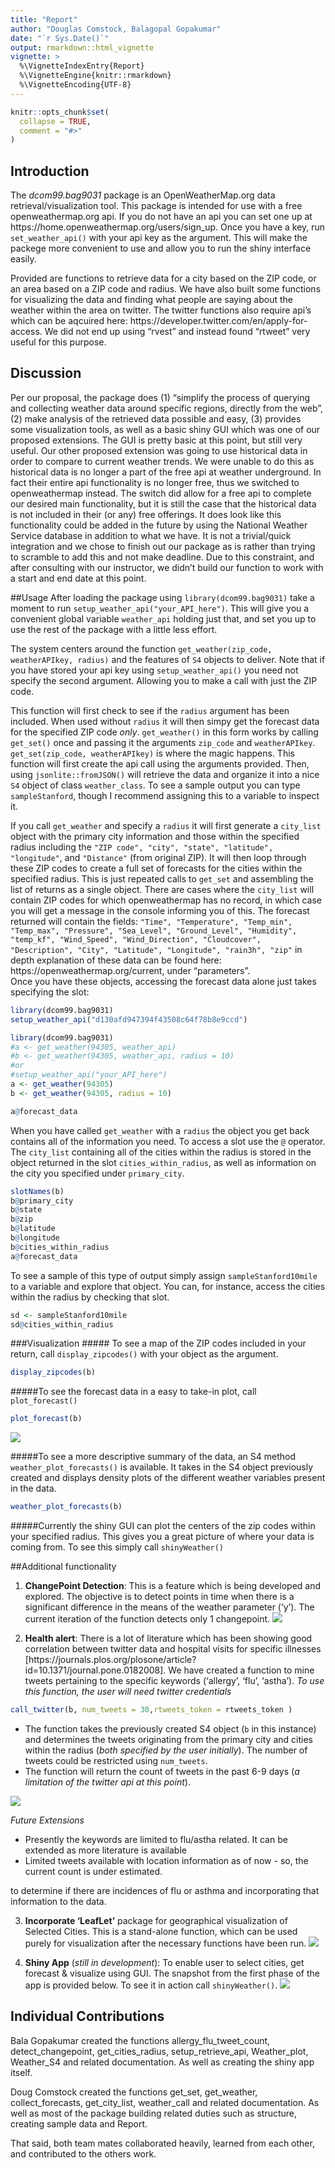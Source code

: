 ```yaml
---
title: "Report"
author: "Douglas Comstock, Balagopal Gopakumar"
date: "`r Sys.Date()`"
output: rmarkdown::html_vignette
vignette: >
  %\VignetteIndexEntry{Report}
  %\VignetteEngine{knitr::rmarkdown}
  %\VignetteEncoding{UTF-8}
---
```


```r
knitr::opts_chunk$set(
  collapse = TRUE,
  comment = "#>"
)
```


## Introduction
  The *dcom99.bag9031* package is an OpenWeatherMap.org data retrieval/visualization tool. This package is intended for use with a free openweathermap.org api. If you do not have an api you can set one up at 
https://home.openweathermap.org/users/sign_up. Once you have a key, run `set_weather_api()` with your api key as the argument. This will make the packege more convenient to use and allow you to run the shiny interface easily.

  Provided are functions to retrieve data for a city based on the ZIP code, or an area based on 
a ZIP code and radius. We have also built some functions for visualizing the data and finding what people
are saying about the weather within the area on twitter. The twitter functions also require api's which can be aqcuired here: https://developer.twitter.com/en/apply-for-access. We did not end up using "rvest" and instead found "rtweet" very useful for this purpose.

## Discussion
  Per our proposal, the package does (1) "simplify the process of querying and collecting weather data around specific regions, directly from the web", (2) make analysis of the retrieved data possible and easy, (3) provides some visualization tools, as well as a basic shiny GUI which was one of our proposed extensions. The GUI is pretty basic at this point, but still very useful. Our other proposed extension was going to use historical data in order to compare to current weather trends. We were unable to do this as historical data is no longer a part of the free api at weather underground. In fact their entire api functionality is no longer free, thus we switched to openweathermap instead. The switch did allow for a free api to complete our desired main functionality, but it is still the case that the historical data is not included in their (or any) free offerings. It does look like this functionality could be added in the future by using the National Weather Service database in addition to what we have. It is not a trivial/quick integration and we chose to finish out our package as is rather than trying to scramble to add this and not make deadline. Due to this constraint, and after consulting with our instructor, we didn't build our function to work with a start and end date at this point.
  
##Usage
  After loading the package using `library(dcom99.bag9031)` take a moment to run `setup_weather_api("your_API_here")`. This will give you a convenient global variable `weather_api` holding just that, and set you up to use the rest of the package with a little less effort.
  
  The system centers around the function `get_weather(zip_code, weatherAPIkey, radius)` and the features of `S4` objects to deliver. Note that if you have stored your api key using `setup_weather_api()` you need not specify the second argument. Allowing you to make a call with just the ZIP code.
  
  This function will first check to see if the `radius` argument has been included. When used without `radius` it will then simpy get the forecast data for the specified ZIP code _only_. `get_weather()` in this form works by calling `get_set()` once and passing it the arguments `zip_code` and ` weatherAPIkey`.  `get_set(zip_code, weatherAPIkey)` is where the magic happens. This function will first create the api call using the arguments provided. Then, using `jsonlite::fromJSON()` will retrieve the data and organize it into a nice `S4` object of class `weather_class`. To see a sample output you can type `sampleStanford`, though I recommend assigning this to a variable to inspect it.

  If you call `get_weather` and specify a `radius` it will first generate a `city_list` object with the primary city information and those within the specified radius including the `"ZIP code", "city", "state", "latitude", "longitude"`, and `"Distance"` (from original ZIP). It will then loop through these ZIP codes to create a full set of forecasts for the cities within the specified radius. This is just repeated calls to `get_set` and assembling the list of returns as a single object. There are cases where the `city_list` will contain ZIP codes for which openweathermap has no record, in which case you will get a message in the console informing you of this. The forecast returned will contain the fields: `"Time", "Temperature", "Temp_min", "Temp_max", "Pressure", "Sea_Level", "Ground_Level", "Humidity", "temp_kf", "Wind_Speed", "Wind_Direction", "Cloudcover", "Description", "City", "Latitude", "Longitude", "rain3h", "zip"` in depth explanation of these data can be found here: https://openweathermap.org/current, under "parameters".  
  Once you have these objects, accessing the forecast data alone just takes specifying the slot:
```r
library(dcom99.bag9031)
setup_weather_api("d130afd947394f43508c64f78b8e9ccd")
```

```r
library(dcom99.bag9031)
#a <- get_weather(94305, weather_api)
#b <- get_weather(94305, weather_api, radius = 10)
#or
#setup_weather_api("your_API_here")
a <- get_weather(94305)
b <- get_weather(94305, radius = 10)

a@forecast_data
```
  When you have called `get_weather` with a `radius` the object you get back contains all of the information you need. To access a slot use the `@` operator. The `city_list` containing all of the cities within the radius is stored in the object returned in the slot `cities_within_radius`, as well as information on the city you specified under `primary_city`.
```r
slotNames(b)
b@primary_city
b@state
b@zip
b@latitude
b@longitude
b@cities_within_radius
a@forecast_data
```
  To see a sample of this type of output simply assign `sampleStanford10mile` to a variable and explore that object. You can, for instance, access the cities within the radius by checking that slot.
```r
sd <- sampleStanford10mile
sd@cities_within_radius
```
###Visualization
##### To see a map of the ZIP codes included in your return, call `display_zipcodes()` with your object as the argument.
```r
display_zipcodes(b)
```

#####To see the forecast data in a easy to take-in plot, call `plot_forecast()`
```r
plot_forecast(b)

```
<img src="plot_forecast.png" >

#####To see a more descriptive summary of the data, an S4 method `weather_plot_forecasts()` is available. 
It takes in the S4 object previously created and displays density plots of the different weather variables present in the data. 

```r
weather_plot_forecasts(b)
```


#####Currently the shiny GUI can plot the centers of the zip codes within your specified radius. This gives you a great picture of where your data is coming from. To see this simply call `shinyWeather()`
  
##Additional functionality

1. **ChangePoint Detection**: This is a feature which is being developed and explored. The objective is to detect points in time when there is a significant difference in the means of the weather parameter ('y'). The current iteration of the function detects only 1 changepoint.
<img src="changePointre.png" >

2. **Health alert**: There is a lot of literature which has been showing good correlation between twitter data and hospital visits for specific illnesses [https://journals.plos.org/plosone/article?id=10.1371/journal.pone.0182008]. 
We have created a function to mine tweets pertaining to the specific keywords ('allergy', 'flu', 'astha'). 
_To use this function, the user will need twitter credentials_ 
```r
call_twitter(b, num_tweets = 30,rtweets_token = rtweets_token )
```
  - The function takes the previously created S4 object (`b` in this instance) and determines the tweets originating from the primary city and cities within the radius (_both specified by the user initially_). The number of tweets could be restricted using `num_tweets`. 
  - The function will return the count of tweets in the past 6-9 days (_a limitation of the twitter api at this point_).
  
  <img src="Twitter_Output.png" >
  

_Future Extensions_    

- Presently the keywords are limited to flu/astha related. It can be extended as more literature is available
- Limited tweets available with location information as of now - so, the current count is under estimated.

to determine if there are incidences of flu or asthma and incorporating that information to the data.

3. **Incorporate 'LeafLet'** package for geographical visualization of Selected Cities. This is a stand-alone function, which can be used purely for visualization after the necessary functions have been run.
<img src="Leaflet_citiesre.png" >

4. **Shiny App** (_still in development_): To enable user to select cities,  get forecast & visualize using GUI. The snapshot from the first phase of the app is provided below. To see it in action call `shinyWeather()`.
<img src="Shiny_city_selectorre.png" >

## Individual Contributions
Bala Gopakumar created the functions allergy_flu_tweet_count, detect_changepoint, get_cities_radius, setup_retrieve_api, Weather_plot, Weather_S4 and related documentation. As well as creating the shiny app itself.

Doug Comstock created the functions get_set, get_weather, collect_forecasts, get_city_list, weather_call and related documentation. As well as most of the package building related duties such as structure, creating sample data and Report.

That said, both team mates collaborated heavily, learned from each other, and contributed to the others work.

